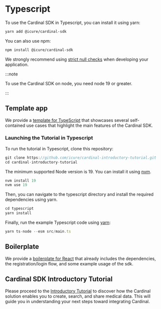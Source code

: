 # Typescript

To use the Cardinal SDK in Typescript, you can install it using yarn:
```bash
yarn add @icure/cardinal-sdk
```
You can also use npm:
```bash
npm install @icure/cardinal-sdk
```

We strongly recommend using [strict null checks](https://www.typescriptlang.org/tsconfig/#strictNullChecks) when 
developing your application.

:::note

To use the Cardinal SDK on node, you need node 19 or greater.

:::

## Template app

We provide a [template for TypeScript](https://github.com/icure/cardinal-introductory-tutorial) that showcases several self-contained use cases that highlight the main features of the Cardinal SDK.

### Launching the Tutorial in Typescript
To run the tutorial in Typescript, clone this repository:

```typescript
git clone https://github.com/icure/cardinal-introductory-tutorial.git
cd cardinal-introductory-tutorial
```

The minimum supported Node version is 19. You can install it using [nvm](https://github.com/nvm-sh/nvm).

```typescript
nvm install 19
nvm use 19
```

Then, you can navigate to the typescript directory and install the required dependencies using yarn.

```typescript
cd typescript
yarn install
```

Finally, run the example Typescript code using [yarn](https://yarnpkg.com/):

```typescript
yarn ts-node --esm src/main.ts
```

## Boilerplate

We provide a [boilerplate for React](https://github.com/icure/cardinal-sdk-react-js-template) that already includes
the dependencies, the registration/login flow, and some example usage of the sdk.

## Cardinal SDK Introductory Tutorial

Please proceed to the [Introductory Tutorial](/tutorial/basic/sdk-basic-tutorial/) to discover how the Cardinal solution enables you to create, search, and share medical data. This will guide you in understanding your next steps toward integrating Cardinal.
